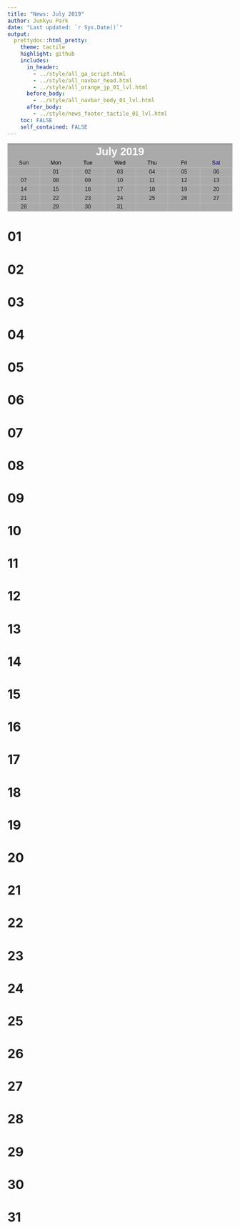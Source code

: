 ```yaml
---
title: "News: July 2019"
author: Junkyu Park
date: "Last updated: `r Sys.Date()`"
output: 
  prettydoc::html_pretty:
    theme: tactile
    highlight: github
    includes:
      in_header: 
        - ../style/all_ga_script.html
        - ../style/all_navbar_head.html
        - ../style/all_orange_jp_01_lvl.html
      before_body:
        - ../style/all_navbar_body_01_lvl.html
      after_body:
        - ../style/news_footer_tactile_01_lvl.html
    toc: FALSE
    self_contained: FALSE
---
```



<!--html_preserve-->
<div class="news_center" style="
    display: block;
    text-align: -webkit-center;
    line-height: 1.6;
    font-family: sans-serif;
    font-size: .875em;
">

<table class="news_table" style="
    display: table;
    font-size: 100%;
    margin: 1em 0;
    background-color: #AAA;
    border: 1px solid #AAA;
    border-collapse: collapse;
    color: black;
    width: 100%;
    table-layout: fixed;
">

<tbody>

<tr>
<th class="table_title"colspan="7" style="text-align: center; text-shadow: none;"><a class="fas fa-angle-left" title="2019-06" href="2019-06.html" style="color: #1E6BB8; font-size: 18pt;"></a>&nbsp;&nbsp;&nbsp;&nbsp;&nbsp; <a style="font-size: 18pt; color: #FFF;">July 2019</a> &nbsp;&nbsp;&nbsp;&nbsp;&nbsp;<a class="fas fa-angle-right" title="2019-08" href="2019-08.html" style="color: #1E6BB8; font-size: 18pt;"></a></th>
</tr>

<tr>
<td style="text-align: center;"><a>Sun</a></td>
<td style="text-align: center;"><a style="color: black;">Mon</a></td>
<td style="text-align: center;"><a style="color: black;">Tue</a></td>
<td style="text-align: center;"><a style="color: black;">Wed</a></td>
<td style="text-align: center;"><a style="color: black;">Thu</a></td>
<td style="text-align: center;"><a style="color: black;">Fri</a></td>
<td style="text-align: center;"><a style="color: darkblue;">Sat</a></td>
</tr>

<tr>
<td style="text-align: center; border: 1px solid #BBB;"><a> </a></td>
<td style="text-align: center; border: 1px solid #BBB;"><a>01</a></td>
<td style="text-align: center; border: 1px solid #BBB;"><a>02</a></td>
<td style="text-align: center; border: 1px solid #BBB;"><a>03</a></td>
<td style="text-align: center; border: 1px solid #BBB;"><a>04</a></td>
<td style="text-align: center; border: 1px solid #BBB;"><a>05</a></td>
<td style="text-align: center; border: 1px solid #BBB;"><a>06</a></td>
</tr>

<tr>
<td style="text-align: center; border: 1px solid #BBB;"><a>07</a></td>
<td style="text-align: center; border: 1px solid #BBB;"><a>08</a></td>
<td style="text-align: center; border: 1px solid #BBB;"><a>09</a></td>
<td style="text-align: center; border: 1px solid #BBB;"><a>10</a></td>
<td style="text-align: center; border: 1px solid #BBB;"><a>11</a></td>
<td style="text-align: center; border: 1px solid #BBB;"><a>12</a></td>
<td style="text-align: center; border: 1px solid #BBB;"><a>13</a></td>
</tr>

<tr>
<td style="text-align: center; border: 1px solid #BBB;"><a>14</a></td>
<td style="text-align: center; border: 1px solid #BBB;"><a>15</a></td>
<td style="text-align: center; border: 1px solid #BBB;"><a>16</a></td>
<td style="text-align: center; border: 1px solid #BBB;"><a>17</a></td>
<td style="text-align: center; border: 1px solid #BBB;"><a>18</a></td>
<td style="text-align: center; border: 1px solid #BBB;"><a>19</a></td>
<td style="text-align: center; border: 1px solid #BBB;"><a>20</a></td>
</tr>

<tr>
<td style="text-align: center; border: 1px solid #BBB;"><a>21</a></td>
<td style="text-align: center; border: 1px solid #BBB;"><a>22</a></td>
<td style="text-align: center; border: 1px solid #BBB;"><a>23</a></td>
<td style="text-align: center; border: 1px solid #BBB;"><a>24</a></td>
<td style="text-align: center; border: 1px solid #BBB;"><a>25</a></td>
<td style="text-align: center; border: 1px solid #BBB;"><a>26</a></td>
<td style="text-align: center; border: 1px solid #BBB;"><a>27</a></td>
</tr>

<tr>
<td style="text-align: center; border: 1px solid #BBB;"><a>28</a></td>
<td style="text-align: center; border: 1px solid #BBB;"><a>29</a></td>
<td style="text-align: center; border: 1px solid #BBB;"><a>30</a></td>
<td style="text-align: center; border: 1px solid #BBB;"><a>31</a></td>
<td style="text-align: center; border: 1px solid #BBB;"><a> </a></td>
<td style="text-align: center; border: 1px solid #BBB;"><a> </a></td>
<td style="text-align: center; border: 1px solid #BBB;"><a> </a></td>
</tr>


</tbody>
</table>
</div>
<!--/html_preserve-->









# 01


# 02


# 03

# 04


# 05



# 06


# 07



# 08


# 09

# 10



# 11



# 12

# 13

# 14

# 15

# 16

# 17

# 18

# 19

# 20

# 21

# 22

# 23

# 24

# 25

# 26

# 27

# 28

# 29

# 30

# 31
